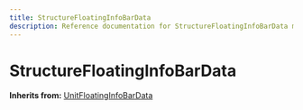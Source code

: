 ```yaml
---
title: StructureFloatingInfoBarData
description: Reference documentation for StructureFloatingInfoBarData meta class
---
```



# StructureFloatingInfoBarData

**Inherits from:** [UnitFloatingInfoBarData](/classes/unitfloatinginfobardata)

<ClassDetails file="/db/classes/StructureFloatingInfoBarData.273b85813871.json" />
